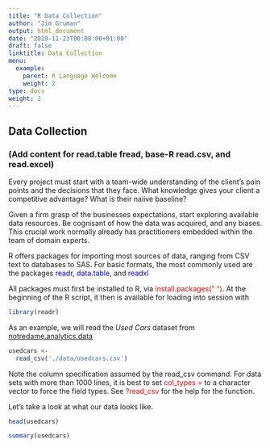 ```yaml
---
title: "R Data Collection"
author: "Jim Gruman"
output: html_document
date: "2019-11-23T00:00:00+01:00"
draft: false
linktitle: Data Collection
menu:
  example:
    parent: R Language Welcome
    weight: 2
type: docs
weight: 2
---
```


## Data Collection

### (Add content for read.table fread, base-R read.csv, and read.excel)

Every project must start with a team-wide understanding of the client's pain points and the decisions that they face. What knowledge gives your client a competitive advantage? What is their naiive baseline?

Given a firm grasp of the businesses expectations, start exploring available data resources.  Be cognisant of how the data was acquired, and any biases. This crucial work normally already has practitioners embedded within the team of domain experts.

R offers packages for importing most sources of data, ranging from CSV text to databases to SAS. For basic formats, the most commonly used are the packages <span style="color:blue">readr</span>, <span style="color:blue">data.table</span>, and <span style="color:blue">readxl</span>

All packages must first be installed to R, via <span style="color:red">install.packages(" ")</span>. At the beginning of the R script, it then is available for loading into session with
```r
library(readr)
```

As an example, we will read the *Used Cars* dataset from [notredame.analytics.data](https://s3.amazonaws.com/notredame.analytics.data/usedcars.csv)

```r
usedcars <-
  read_csv('./data/usedcars.csv')
```
Note the column specification assumed by the read_csv command. For data sets with more than 1000 lines, it is best to set <span style="color:red">col_types = </span> to a character vector to force the field types.  See <span style="color:red">?read_csv</span> for the help for the function.

Let's take a look at what our data looks like.
```r
head(usedcars)
```
```r
summary(usedcars)
```